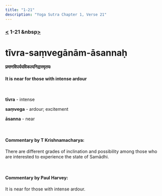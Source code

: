 ```yaml
---
title: "1-21"
description: "Yoga Sutra Chapter 1, Verse 21"
---
```


### [<](/Chapter-1/1-20) 1-21 &nbsp[>](/Chapter-1/1-22/)

# tīvra-saṃvegānām-āsannaḥ

#### प्रमाणविपर्ययविकल्पनिद्रास्मृतयः

#### It is near for those with intense ardour

<br />

**tīvra** - intense <br />

**saṃvega** - ardour; excitement <br />

**āsanna** - near <br />

<br />

#### Commentary by T Krishnamacharya:

There are different grades of inclination and possibility
among those who are interested to experience the state of Samādhi.

<br />

#### Commentary by Paul Harvey:

It is near for those with intense ardour.
